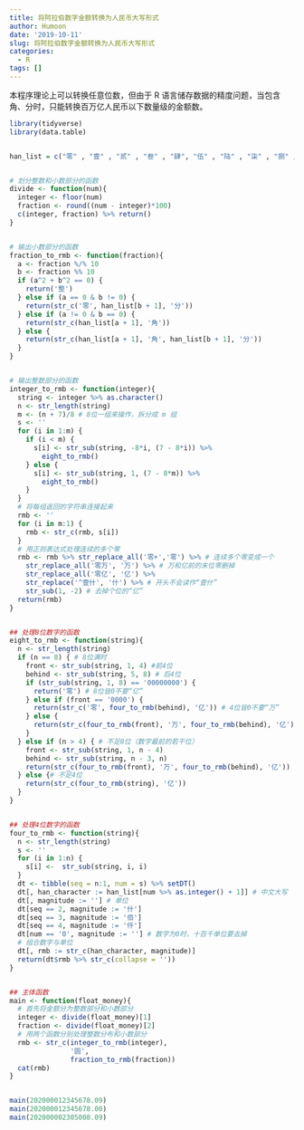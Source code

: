 ```yaml
---
title: 将阿拉伯数字金额转换为人民币大写形式
author: Humoon
date: '2019-10-11'
slug: 将阿拉伯数字金额转换为人民币大写形式
categories:
  - R
tags: []
---
```


本程序理论上可以转换任意位数，但由于 R 语言储存数据的精度问题，当包含角、分时，只能转换百万亿人民币以下数量级的金额数。

```r
library(tidyverse)
library(data.table)


han_list = c("零" , "壹" , "贰" , "叁" , "肆", "伍" , "陆" , "柒" , "捌" , "玖")


# 划分整数和小数部分的函数
divide <- function(num){
  integer <- floor(num)
  fraction <- round((num - integer)*100)
  c(integer, fraction) %>% return()
}


# 输出小数部分的函数
fraction_to_rmb <- function(fraction){
  a <- fraction %/% 10
  b <- fraction %% 10
  if (a^2 + b^2 == 0) {
    return('整')
  } else if (a == 0 & b != 0) {
    return(str_c('零', han_list[b + 1], '分'))
  } else if (a != 0 & b == 0) {
    return(str_c(han_list[a + 1], '角'))
  } else {
    return(str_c(han_list[a + 1], '角', han_list[b + 1], '分'))
  }
}


# 输出整数部分的函数
integer_to_rmb <- function(integer){
  string <- integer %>% as.character()
  n <- str_length(string)
  m <- (n + 7)/8 # 8位一组来操作，拆分成 m 组
  s <- ''
  for (i in 1:m) {
    if (i < m) {
      s[i] <- str_sub(string, -8*i, (7 - 8*i)) %>% 
        eight_to_rmb()
    } else {
      s[i] <- str_sub(string, 1, (7 - 8*m)) %>% 
        eight_to_rmb()
    }
  }
  # 将每组返回的字符串连接起来
  rmb <- ''
  for (i in m:1) {
    rmb <- str_c(rmb, s[i])
  }
  # 用正则表达式处理连续的多个零
  rmb <- rmb %>% str_replace_all('零+','零') %>% # 连续多个零变成一个
    str_replace_all('零万', '万') %>% # 万和亿前的末位零删掉
    str_replace_all('零亿', '亿') %>% 
    str_replace('^壹什', '什') %>% # 开头不会读作“壹什”
    str_sub(1, -2) # 去掉个位的“亿”
  return(rmb)
}


## 处理8位数字的函数
eight_to_rmb <- function(string){
  n <- str_length(string)
  if (n == 8) { # 8位满时
    front <- str_sub(string, 1, 4) #前4位
    behind <- str_sub(string, 5, 8) # 后4位
    if (str_sub(string, 1, 8) == '00000000') {
      return('零') # 8位皆0不要“亿”
    } else if (front == '0000') {
      return(str_c('零', four_to_rmb(behind), '亿')) # 4位皆0不要“万”
    } else {
      return(str_c(four_to_rmb(front), '万', four_to_rmb(behind), '亿'))
    }
  } else if (n > 4) { # 不足8位（数字最前的若干位）
    front <- str_sub(string, 1, n - 4)
    behind <- str_sub(string, n - 3, n)
    return(str_c(four_to_rmb(front), '万', four_to_rmb(behind), '亿'))
  } else {# 不足4位
    return(str_c(four_to_rmb(string), '亿'))
  }
}


## 处理4位数字的函数
four_to_rmb <- function(string){
  n <- str_length(string)
  s <- ''
  for (i in 1:n) {
    s[i] <-  str_sub(string, i, i)
  }
  dt <- tibble(seq = n:1, num = s) %>% setDT()
  dt[, han_character := han_list[num %>% as.integer() + 1]] # 中文大写
  dt[, magnitude := ''] # 单位
  dt[seq == 2, magnitude := '什']
  dt[seq == 3, magnitude := '佰']
  dt[seq == 4, magnitude := '仟']
  dt[num == '0', magnitude := ''] # 数字为0时，十百千单位要去掉
  # 组合数字与单位
  dt[, rmb := str_c(han_character, magnitude)]
  return(dt$rmb %>% str_c(collapse = ''))
}


## 主体函数
main <- function(float_money){
  # 首先将金额分为整数部分和小数部分
  integer <- divide(float_money)[1]
  fraction <- divide(float_money)[2]
  # 用两个函数分别处理整数分布和小数部分
  rmb <- str_c(integer_to_rmb(integer), 
               '圆', 
               fraction_to_rmb(fraction))
  cat(rmb)
}


main(202000012345678.09)
main(202000012345678.00)
main(202000002305008.09)
```

